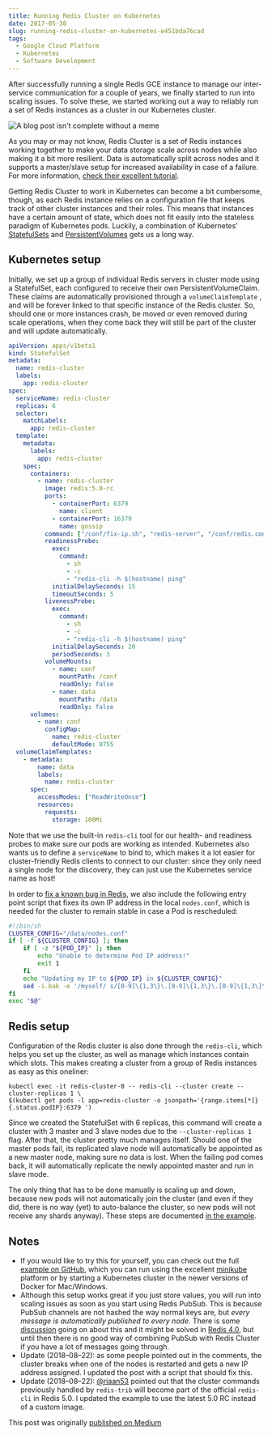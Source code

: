 ---
title: Running Redis Cluster on Kubernetes
date: 2017-05-30
slug: running-redis-cluster-on-kubernetes-e451bda76cad
tags:
  - Google Cloud Platform
  - Kubernetes
  - Software Development
---

After successfully running a single Redis GCE instance to manage our inter-service communication for a couple of years, we finally started to run into scaling issues.
To solve these, we started working out a way to reliably run a set of Redis instances as a cluster in our Kubernetes cluster.

![A blog post isn't complete without a meme](./yo-dawg.jpeg)

As you may or may not know, Redis Cluster is a set of Redis instances working together to make your data storage scale across nodes while also making it a bit more resilient.
Data is automatically split across nodes and it supports a master/slave setup for increased availability in case of a failure. For more information, [check their excellent tutorial](https://redis.io/topics/cluster-tutorial).

Getting Redis Cluster to work in Kubernetes can become a bit cumbersome, though, as each Redis instance relies on a configuration file that keeps track of other cluster instances and their roles.
This means that instances have a certain amount of state, which does not fit easily into the stateless paradigm of Kubernetes pods. Luckily, a combination of Kubernetes’
[StatefulSets](https://kubernetes.io/docs/concepts/workloads/controllers/statefulset/) and [PersistentVolumes](https://kubernetes.io/docs/concepts/storage/persistent-volumes/) gets us a long way.

## Kubernetes setup

Initially, we set up a group of individual Redis servers in cluster mode using a StatefulSet, each configured to receive their own PersistentVolumeClaim.
These claims are automatically provisioned through a `volumeClaimTemplate` , and will be forever linked to that specific instance of the Redis cluster.
So, should one or more instances crash, be moved or even removed during scale operations, when they come back they will still be part of the cluster and will update automatically.

```yaml
apiVersion: apps/v1beta1
kind: StatefulSet
metadata:
  name: redis-cluster
  labels:
    app: redis-cluster
spec:
  serviceName: redis-cluster
  replicas: 6
  selector:
    matchLabels:
      app: redis-cluster
  template:
    metadata:
      labels:
        app: redis-cluster
    spec:
      containers:
        - name: redis-cluster
          image: redis:5.0-rc
          ports:
            - containerPort: 6379
              name: client
            - containerPort: 16379
              name: gossip
          command: ["/conf/fix-ip.sh", "redis-server", "/conf/redis.conf"]
          readinessProbe:
            exec:
              command:
                - sh
                - -c
                - "redis-cli -h $(hostname) ping"
            initialDelaySeconds: 15
            timeoutSeconds: 5
          livenessProbe:
            exec:
              command:
                - sh
                - -c
                - "redis-cli -h $(hostname) ping"
            initialDelaySeconds: 20
            periodSeconds: 3
          volumeMounts:
            - name: conf
              mountPath: /conf
              readOnly: false
            - name: data
              mountPath: /data
              readOnly: false
      volumes:
        - name: conf
          configMap:
            name: redis-cluster
            defaultMode: 0755
  volumeClaimTemplates:
    - metadata:
        name: data
        labels:
          name: redis-cluster
      spec:
        accessModes: ["ReadWriteOnce"]
        resources:
          requests:
            storage: 100Mi
```

Note that we use the built-in `redis-cli` tool for our health- and readiness probes to make sure our pods are working as intended.
Kubernetes also wants us to define a `serviceName` to bind to, which makes it a lot easier for cluster-friendly Redis clients to connect to our cluster:
since they only need a single node for the discovery, they can just use the Kubernetes service name as host!

In order to [fix a known bug in Redis](https://github.com/antirez/redis/issues/4645), we also include the following entry point script that fixes its own IP address in the local `nodes.conf`,
which is needed for the cluster to remain stable in case a Pod is rescheduled:

```sh
#!/bin/sh
CLUSTER_CONFIG="/data/nodes.conf"
if [ -f ${CLUSTER_CONFIG} ]; then
    if [ -z "${POD_IP}" ]; then
        echo "Unable to determine Pod IP address!"
        exit 1
    fi
    echo "Updating my IP to ${POD_IP} in ${CLUSTER_CONFIG}"
    sed -i.bak -e '/myself/ s/[0-9]\{1,3\}\.[0-9]\{1,3\}\.[0-9]\{1,3\}\.[0-9]\{1,3\}/${POD_IP}/' ${CLUSTER_CONFIG}
fi
exec "$@"
```

## Redis setup

Configuration of the Redis cluster is also done through the `redis-cli`, which helps you set up the cluster, as well as manage which instances contain which slots.
This makes creating a cluster from a group of Redis instances as easy as this oneliner:

    kubectl exec -it redis-cluster-0 -- redis-cli --cluster create --cluster-replicas 1 \
    $(kubectl get pods -l app=redis-cluster -o jsonpath='{range.items[*]}{.status.podIP}:6379 ')

Since we created the StatefulSet with 6 replicas, this command will create a cluster with 3 master and 3 slave nodes due to the `--cluster-replicas 1` flag.
After that, the cluster pretty much manages itself. Should one of the master pods fail, its replicated slave node will automatically be appointed as a new master node,
making sure no data is lost. When the failing pod comes back, it will automatically replicate the newly appointed master and run in slave mode.

The only thing that has to be done manually is scaling up and down, because new pods will not automatically join the cluster
(and even if they did, there is no way (yet) to auto-balance the cluster, so new pods will not receive any shards anyway).
These steps are documented [in the example](https://github.com/sanderploegsma/redis-cluster#adding-nodes).

## Notes

- If you would like to try this for yourself, you can check out the full [example on GitHub](https://github.com/sanderploegsma/redis-cluster), which you can run using the excellent [minikube](https://kubernetes.io/docs/getting-started-guides/minikube/) platform or by starting a Kubernetes cluster in the newer versions of Docker for Mac/Windows.
- Although this setup works great if you just store values, you will run into scaling issues as soon as you start using Redis PubSub. This is because PubSub channels are not hashed the way normal keys are, but _every message is automatically published to every node_. There is some [discussion](https://github.com/antirez/redis/issues/2672) going on about this and it might be solved in [Redis 4.0](https://github.com/antirez/redis/pull/3381), but until then there is no good way of combining PubSub with Redis Cluster if you have a lot of messages going through.
- Update (2018–08–22): as some people pointed out in the comments, the cluster breaks when one of the nodes is restarted and gets a new IP address assigned. I updated the post with a script that should fix this.
- Update (2018–08–22): [@riaan53](https://github.com/riaan53) pointed out that the cluster commands previously handled by `redis-trib` will become part of the official `redis-cli` in Redis 5.0. I updated the example to use the latest 5.0 RC instead of a custom image.

This post was originally [published on Medium](https://medium.com/@sanderp91/running-redis-cluster-on-kubernetes-e451bda76cad)
